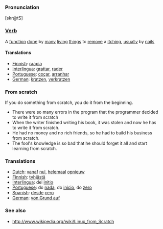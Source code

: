 ===Pronunciation===
[skr@tS]

===[[Verb]]===
A [[function]] [[done]] by [[many]] [[living]] [[things]] to [[remove]] a [[itch]]ing, [[usual]]ly by [[nail]]s

====Translations====

*[[Finnish]]: [[raapia]]
*[[Interlingua]]: [[grattar]], [[rader]]
*[[Portuguese]]: [[coçar]], [[arranhar]]
*[[German]]: [[kratzen]], [[verkratzen]]

=== From scratch===
If you do something from scratch, you do it from the beginning.
*There were so many errors in the program that the programmer decided to write it from scratch
*When the writer finished writing his book, it was stolen and now he has to write it from scratch. 
*He had no money and no rich friends, so he had to build his business from scratch. 
*The fool's knowledge is so bad that he should forget it all and start learning from scratch.

===Translations===
*[[Dutch]]: [[vanaf]] [[nul]], [[helemaal]] [[opnieuw]]
*[[Finnish]]: [[tyhjästä]]
*[[Interlingua]]: del [[initio]]
*[[Portuguese]]: do [[nada]], do [[início]], do [[zero]]
*[[Spanish]]: [[desde]] [[cero]]
*[[German]]: [[von Grund auf]]

===See also ===
*http://www.wikipedia.org/wiki/Linux_from_Scratch